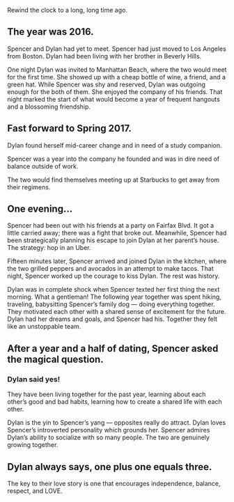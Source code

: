 Rewind the clock to a long, long time ago.

## The year was 2016.

Spencer and Dylan had yet to meet. Spencer had just moved to Los Angeles from Boston. Dylan had been living with her brother in Beverly Hills.

One night Dylan was invited to Manhattan Beach, where the two would meet for the first time. She showed up with a cheap bottle of wine, a friend, and a green hat. While Spencer was shy and reserved, Dylan was outgoing enough for the both of them. She enjoyed the company of his friends. That night marked the start of what would become a year of frequent hangouts and a blossoming friendship.

## Fast forward to Spring 2017.

Dylan found herself mid-career change and in need of a study companion.

Spencer was a year into the company he founded and was in dire need of balance outside of work.

The two would find themselves meeting up at Starbucks to get away from their regimens.

## One evening...

Spencer had been out with his friends at a party on Fairfax Blvd. It got a little carried away; there was a fight that broke out. Meanwhile, Spencer had been strategically planning his escape to join Dylan at her parent’s house. The strategy: hop in an Uber.

Fifteen minutes later, Spencer arrived and joined Dylan in the kitchen, where the two grilled peppers and avocados in an attempt to make tacos. That night, Spencer worked up the courage to kiss Dylan. The rest was history.

Dylan was in complete shock when Spencer texted her first thing the next morning. What a gentleman! The following year together was spent hiking, traveling, babysitting Spencer’s family dog — doing everything together. They motivated each other with a shared sense of excitement for the future. Dylan had her dreams and goals, and Spencer had his. Together they felt like an unstoppable team.

## After a year and a half of dating, Spencer asked the magical question.

### Dylan said yes!

They have been living together for the past year, learning about each other’s good and bad habits, learning how to create a shared life with each other.

Dylan is the yin to Spencer’s yang — opposites really do attract. Dylan loves Spencer’s introverted personality which grounds her. Spencer admires Dylan’s ability to socialize with so many people. The two are genuinely growing together.

## Dylan always says, one plus one equals three.

The key to their love story is one that encourages independence, balance, respect, and LOVE.
